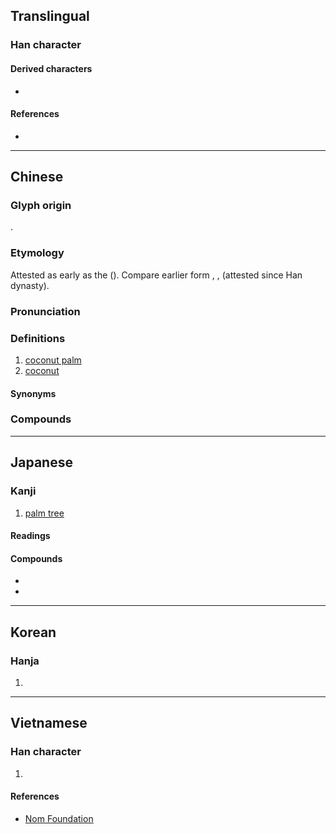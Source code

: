 {{character info/new}}
==Translingual==

===Han character===
{{Han char|rn=75|rad=木|as=09|sn=13|four=47927|canj=DSJL|ids=⿰木耶}}

====Derived characters====
* {{l|mul|[[𦽶]]}}

====References====
* {{Han ref|kx=0537.170|dkj=15069|dj=0925.020|hdz=21224.060|uh=6930|ud=26928|bh=B7A6|bd=47014}}

----

==Chinese==
{{zh-forms}}
{{zh-wp}}

===Glyph origin===
{{Han etym}}
{{Han compound|木|耶|ls=psc|c1=s|c2=p|t1=tree}}.

===Etymology===
Attested as early as the {{w|Jin dynasty (265–420)|Jin dynasty}} ({{zh-l|*晉朝}}). Compare earlier form {{och-l|楈枒}}, {{och-l|胥邪}}, {{och-l|胥餘}} (attested since Han dynasty). <!--韦树关. 汉越语关系词声母系统研究[M]. 广西民族出版社, 2004.-->
{{rfe|zh|時珍曰︰按稽含《南方草木狀》云︰相傳林邑王與越王有怨，使刺客乘其醉，取其首，懸於樹，化為椰子，其核猶有兩眼，故俗謂之越王頭，而其漿猶如酒也。此說雖謬，而俗傳以為口實。南人稱其君長為爺，則椰名蓋取於爺義也。相如《上林賦》作胥余，或作胥耶。}}

===Pronunciation===
{{zh-pron
|m=椰
|m-s=
|c=je4,je4-2
|c-t=yie3
|g=
|h=pfs=yà/s:yài;gd=yai2/ya2
|j=
|mb=iǎ
|md=ià
|mn=iâ
|mn-t=ia5
|w=1ia
|x=ie1
|mc=y
|oc=y
|cat=n
}}

===Definitions===
{{zh-hanzi}}

# [[coconut palm]]
# [[coconut]] {{zh-mw|c:個}}

====Synonyms====
{{zh-dial|椰子}}

===Compounds===
{{zh-der|椰子|椰胡|椰棗|椰雕|椰菜|椰仔|海底椰|大王椰子|椰子油|棗椰子|花椰菜|酒瓶椰子|西谷椰子}}

{{zh-cat|Palm trees|Nuts}}

----

==Japanese==

===Kanji===
{{ja-kanji|grade=n|rs=木09}}

# [[palm tree]]

====Readings====
{{ja-readings
|goon=や
|kanon=や
|kun=やし-
}}

====Compounds====
* {{ja-r|椰%子|ヤ%シ|[[palm tree]]}}
* {{ja-r|花%椰%菜|ハナ%ヤ%サイ|[[cauliflower]]}}

----

==Korean==

===Hanja===
{{ko-hanja|hangeul=[[야]]|eumhun=|rv=ya|mr=ya|y=ya}}

# {{rfdef|ko|sort=木09}}

----

==Vietnamese==

===Han character===
{{vi-hantu|[[da]], [[dà]], [[dừa]], [[gia]]|rs=木09}}

# {{rfdef|vi|sort=木09}}

====References====
* [http://nomfoundation.org/common/nom_details.php?codepoint=6930 Nom Foundation]